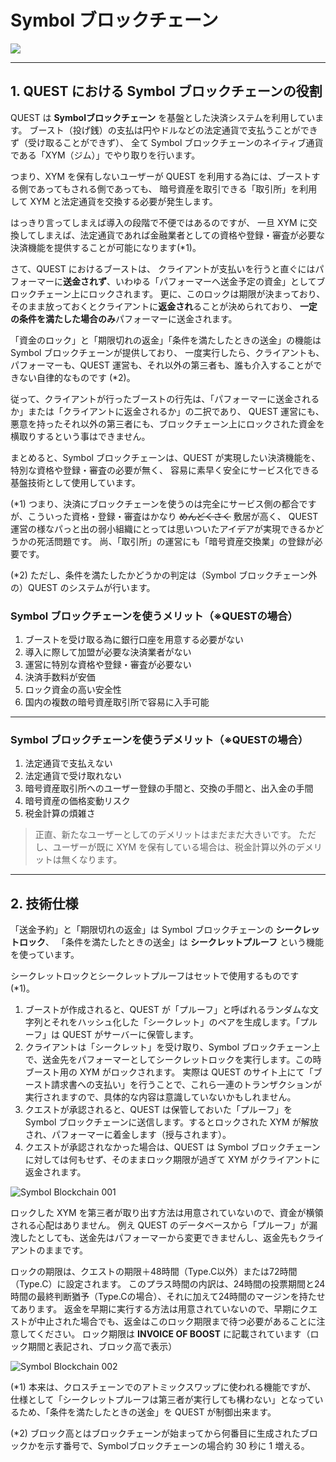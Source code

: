 # Symbol ブロックチェーン

<img src="/Symbol_Logo-wordmark-Dark-BG.svg" className="noborder" />

---

## 1. QUEST における Symbol ブロックチェーンの役割

QUEST は **Symbolブロックチェーン** を基盤とした決済システムを利用しています。
ブースト（投げ銭）の支払は円やドルなどの法定通貨で支払うことができず（受け取ることができず）、
全て Symbol ブロックチェーンのネイティブ通貨である「XYM（ジム）」でやり取りを行います。

つまり、XYM を保有しないユーザーが QUEST を利用する為には、ブーストする側であってもされる側であっても、
暗号資産を取引できる「取引所」を利用して XYM と法定通貨を交換する必要が発生します。

はっきり言ってしまえば導入の段階で不便ではあるのですが、
一旦 XYM に交換してしまえば、法定通貨であれば金融業者としての資格や登録・審査が必要な決済機能を提供することが可能になります(\*1)。

さて、QUEST におけるブーストは、
クライアントが支払いを行うと直ぐにはパフォーマーに**送金されず**、いわゆる「パフォーマーへ送金予定の資金」としてブロックチェーン上にロックされます。
更に、このロックは期限が決まっており、そのまま放っておくとクライアントに**返金され**ることが決められており、
**一定の条件を満たした場合のみ**パフォーマーに送金されます。

「資金のロック」と「期限切れの返金」「条件を満たしたときの送金」の機能は Symbol ブロックチェーンが提供しており、
一度実行したら、クライアントも、パフォーマーも、QUEST 運営も、それ以外の第三者も、誰も介入することができない自律的なものです (\*2)。

従って、クライアントが行ったブーストの行先は、「パフォーマーに送金されるか」または「クライアントに返金されるか」の二択であり、
QUEST 運営にも、悪意を持ったそれ以外の第三者にも、ブロックチェーン上にロックされた資金を横取りするという事はできません。

まとめると、Symbol ブロックチェーンは、QUEST が実現したい決済機能を、特別な資格や登録・審査の必要が無く、
容易に素早く安全にサービス化できる基盤技術として使用しています。

<div className="is-size-7">

(\*1) つまり、決済にブロックチェーンを使うのは完全にサービス側の都合ですが、こういった資格・登録・審査はかなり ~~めんどくさく~~ 敷居が高く、
    QUEST 運営の様なパっと出の弱小組織にとっては思いついたアイデアが実現できるかどうかの死活問題です。
    尚、「取引所」の運営にも「暗号資産交換業」の登録が必要です。

(\*2) ただし、条件を満たしたかどうかの判定は（Symbol ブロックチェーン外の）QUEST のシステムが行います。

</div>

### Symbol ブロックチェーンを使うメリット（※QUESTの場合）

1. ブーストを受け取る為に銀行口座を用意する必要がない
2. 導入に際して加盟が必要な決済業者がない
3. 運営に特別な資格や登録・審査が必要ない
4. 決済手数料が安価
5. ロック資金の高い安全性
6. 国内の複数の暗号資産取引所で容易に入手可能

---

### Symbol ブロックチェーンを使うデメリット（※QUESTの場合）

1. 法定通貨で支払えない
2. 法定通貨で受け取れない
3. 暗号資産取引所へのユーザー登録の手間と、交換の手間と、出入金の手間
4. 暗号資産の価格変動リスク
5. 税金計算の煩雑さ

> 正直、新たなユーザーとしてのデメリットはまだまだ大きいです。
> ただし、ユーザーが既に XYM を保有している場合は、税金計算以外のデメリットは無くなります。

---

## 2. 技術仕様

「送金予約」と「期限切れの返金」は Symbol ブロックチェーンの **シークレットロック**、
「条件を満たしたときの送金」は **シークレットプルーフ** という機能を使っています。

シークレットロックとシークレットプルーフはセットで使用するものです (\*1)。

1. ブーストが作成されると、QUEST が「プルーフ」と呼ばれるランダムな文字列とそれをハッシュ化した「シークレット」のペアを生成します。「プルーフ」は QUEST がサーバーに保管します。
2. クライアントは「シークレット」を受け取り、Symbol ブロックチェーン上で、送金先をパフォーマーとしてシークレットロックを実行します。この時ブースト用の XYM がロックされます。
   実際は QUEST のサイト上にて「ブースト請求書への支払い」を行うことで、これら一連のトランザクションが実行されますので、具体的な内容は意識していないかもしれません。
3. クエストが承認されると、QUEST は保管しておいた「プルーフ」を Symbol ブロックチェーンに送信します。するとロックされた XYM が解放され、パフォーマーに着金します（授与されます）。
4. クエストが承認されなかった場合は、QUEST は Symbol ブロックチェーンに対しては何もせず、そのままロック期限が過ぎて XYM がクライアントに返金されます。

![Symbol Blockchain 001](/user-manual/ja/supplement/symbol-blockchain-001.svg)

ロックした XYM を第三者が取り出す方法は用意されていないので、資金が横領される心配はありません。
例え QUEST のデータベースから「プルーフ」が漏洩したとしても、送金先はパフォーマーから変更できませんし、返金先もクライアントのままです。

ロックの期限は、クエストの期限＋48時間（Type.C以外）または72時間（Type.C）に設定されます。
このプラス時間の内訳は、24時間の投票期間と24時間の最終判断猶予（Type.Cの場合）、それに加えて24時間のマージンを持たせてあります。
返金を早期に実行する方法は用意されていないので、早期にクエストが中止された場合でも、返金はこのロック期限まで待つ必要があることに注意してください。
ロック期限は **INVOICE OF BOOST** に記載されています（ロック期間と表記され、ブロック高で表示）

![Symbol Blockchain 002](/user-manual/ja/supplement/symbol-blockchain-002.png)

<div className="is-size-7">

(\*1) 本来は、クロスチェーンでのアトミックスワップに使われる機能ですが、
    仕様として「シークレットプルーフは第三者が実行しても構わない」となっているため、「条件を満たしたときの送金」を QUEST が制御出来ます。

(\*2) ブロック高とはブロックチェーンが始まってから何番目に生成されたブロックかを示す番号で、Symbolブロックチェーンの場合約 30 秒に 1 増える。

</div>
